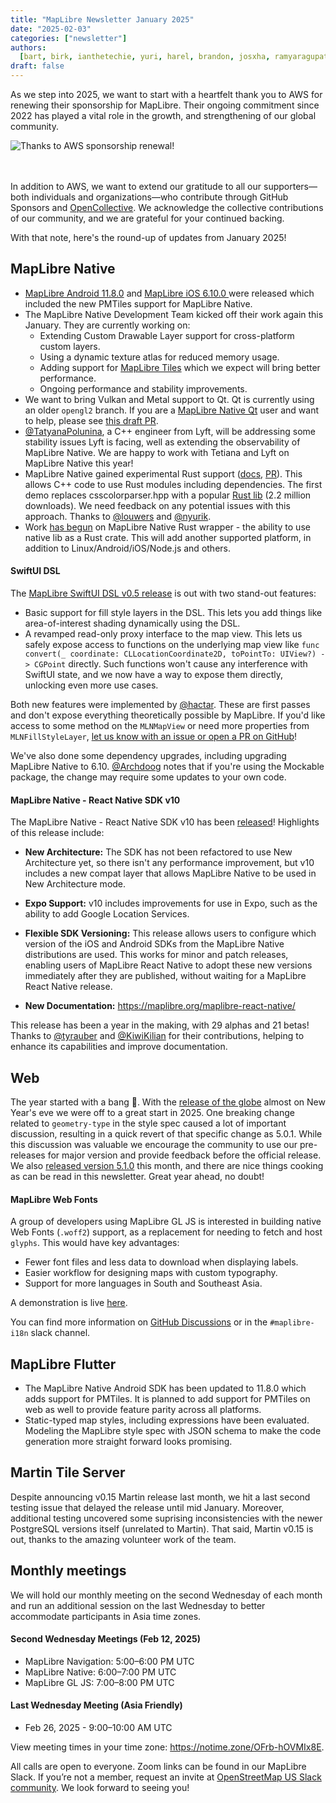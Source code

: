 ```yaml
---
title: "MapLibre Newsletter January 2025"
date: "2025-02-03"
categories: ["newsletter"]
authors:
  [bart, birk, ianthetechie, yuri, harel, brandon, josxha, ramyaragupathy]
draft: false
---
```



As we step into 2025, we want to start with a heartfelt thank you to AWS for renewing their sponsorship for MapLibre. Their ongoing commitment since 2022 has played a vital role in the growth, and strengthening of our global community.

<div style={{ display: "flex", justifyContent: "center" }}>
  <Image
    src={gratitude_aws}
    style={{
      maxWidth: "550px",
      width: "100%",
      height: "auto",
      display: "inline-block",
    }}
    alt="Thanks to AWS sponsorship renewal!"
  />
</div>
<br></br>

In addition to AWS, we want to extend our gratitude to all our supporters—both individuals and organizations—who contribute through GitHub Sponsors and [OpenCollective](https://opencollective.com/maplibre). We acknowledge the collective contributions of our community, and we are grateful for your continued backing.

With that note, here's the round-up of updates from January 2025!

## MapLibre Native

- [MapLibre Android 11.8.0](https://github.com/maplibre/maplibre-native/releases/tag/android-v11.8.0) and [MapLibre iOS 6.10.0 ](https://github.com/maplibre/maplibre-native/releases/tag/ios-v6.10.0) were released which included the new PMTiles support for MapLibre Native.
- The MapLibre Native Development Team kicked off their work again this January. They are currently working on:
  - Extending Custom Drawable Layer support for cross-platform custom layers.
  - Using a dynamic texture atlas for reduced memory usage.
  - Adding support for [MapLibre Tiles](https://github.com/maplibre/maplibre-tile-spec) which we expect will bring better performance.
  - Ongoing performance and stability improvements.
- We want to bring Vulkan and Metal support to Qt. Qt is currently using an older `opengl2` branch. If you are a [MapLibre Native Qt](https://github.com/maplibre/maplibre-native-qt) user and want to help, please see [this draft PR](https://github.com/maplibre/maplibre-native-qt/pull/59).
- [@TatyanaPolunina](https://github.com/TatyanaPolunina), a C++ engineer from Lyft, will be addressing some stability issues Lyft is facing, well as extending the observability of MapLibre Native. We are happy to work with Tetiana and Lyft on MapLibre Native this year!
- MapLibre Native gained experimental Rust support ([docs](https://maplibre.org/maplibre-native/docs/book/rust.html), [PR](https://github.com/maplibre/maplibre-native/pull/3137)). This allows C++ code to use Rust modules including dependencies. The first demo replaces csscolorparser.hpp with a popular [Rust lib](https://crates.io/crates/csscolorparser) (2.2 million downloads). We need feedback on any potential issues with this approach. Thanks to [@louwers](https://github.com/louwers) and [@nyurik](https://github.com/nyurik).
- Work [has begun](https://github.com/maplibre/maplibre-native/pull/3181) on MapLibre Native Rust wrapper - the ability to use native lib as a Rust crate. This will add another supported platform, in addition to Linux/Android/iOS/Node.js and others.

#### SwiftUI DSL

The [MapLibre SwiftUI DSL v0.5 release](https://github.com/maplibre/swiftui-dsl/releases/tag/v0.5.1) is out with two stand-out features:

- Basic support for fill style layers in the DSL. This lets you add things like area-of-interest shading dynamically using the DSL.
- A revamped read-only proxy interface to the map view. This lets us safely expose access to functions on the underlying map view like `func convert(_ coordinate: CLLocationCoordinate2D, toPointTo: UIView?) -> CGPoint` directly. Such functions won't cause any interference with SwiftUI state, and we now have a way to expose them directly, unlocking even more use cases.

Both new features were implemented by [@hactar](https://github.com/hactar). These are first passes and don't expose everything theoretically possible by MapLibre. If you'd like access to some method on the `MLNMapView` or need more properties from `MLNFillStyleLayer`, [let us know with an issue or open a PR on GitHub](https://github.com/maplibre/swiftui-dsl)!

We've also done some dependency upgrades, including upgrading MapLibre Native to 6.10. [@Archdoog](https://github.com/Archdoog) notes that if you're using the Mockable package, the change may require some updates to your own code.

#### MapLibre Native - React Native SDK v10

The MapLibre Native - React Native SDK v10 has been [released](https://github.com/maplibre/maplibre-react-native/releases/tag/v10.0.0)!
Highlights of this release include:

- **New Architecture:** The SDK has not been refactored to use New Architecture yet, so there isn't any performance improvement, but v10 includes a new compat layer that allows MapLibre Native to be used in New Architecture mode.

- **Expo Support:** v10 includes improvements for use in Expo, such as the ability to add Google Location Services.

- **Flexible SDK Versioning:** This release allows users to configure which version of the iOS and Android SDKs from the MapLibre Native distributions are used. This works for minor and patch releases, enabling users of MapLibre React Native to adopt these new versions immediately after they are published, without waiting for a MapLibre React Native release.

- **New Documentation:** https://maplibre.org/maplibre-react-native/

This release has been a year in the making, with 29 alphas and 21 betas! Thanks to [@tyrauber](https://github.com/tyrauber) and [@KiwiKilian](https://github.com/KiwiKilian) for their contributions, helping to enhance its capabilities and improve documentation.

## Web

The year started with a bang 🎉. With the [release of the globe](https://github.com/maplibre/maplibre-gl-js/releases/tag/v5.0.0) almost on New Year's eve we were off to a great start in 2025. One breaking change related to `geometry-type` in the style spec caused a lot of important discussion, resulting in a quick revert of that specific change as 5.0.1.
While this discussion was valuable we encourage the community to use our pre-releases for major version and provide feedback before the official release.
We also [released version 5.1.0](https://github.com/maplibre/maplibre-gl-js/releases/tag/v5.1.0) this month, and there are nice things cooking as can be read in this newsletter. Great year ahead, no doubt!

#### MapLibre Web Fonts

A group of developers using MapLibre GL JS is interested in building native Web Fonts (`.woff2`) support, as a replacement for needing to fetch and host `glyphs`. This would have key advantages:

- Fewer font files and less data to download when displaying labels.
- Easier workflow for designing maps with custom typography.
- Support for more languages in South and Southeast Asia.

A demonstration is live [here](https://bdon.github.io/maplibre-text/webfonts/).

You can find more information on [GitHub Discussions](https://github.com/maplibre/maplibre-gl-js/discussions/2555) or in the `#maplibre-i18n` slack channel.

## MapLibre Flutter

- The MapLibre Native Android SDK has been updated to 11.8.0 which adds support for PMTiles. It is planned to add support for PMTiles on web as well to provide feature parity across all platforms.
- Static-typed map styles, including expressions have been evaluated. Modeling the MapLibre style spec with JSON schema to make the code generation more straight forward looks promising.

## Martin Tile Server

Despite announcing v0.15 Martin release last month, we hit a last second testing issue that delayed the release until mid January.  Moreover, additional testing uncovered some suprising inconsistencies with the newer PostgreSQL versions itself (unrelated to Martin).  That said, Martin v0.15 is out, thanks to the amazing volunteer work of the team.

## Monthly meetings

We will hold our monthly meeting on the second Wednesday of each month and run an additional session on the last Wednesday to better accommodate participants in Asia time zones.

#### Second Wednesday Meetings (Feb 12, 2025)

- MapLibre Navigation: 5:00–6:00 PM UTC
- MapLibre Native: 6:00–7:00 PM UTC
- MapLibre GL JS: 7:00–8:00 PM UTC

#### Last Wednesday Meeting (Asia Friendly)

- Feb 26, 2025 - 9:00–10:00 AM UTC

View meeting times in your time zone: https://notime.zone/OFrb-hOVMIx8E.

All calls are open to everyone. Zoom links can be found in our MapLibre Slack. If you’re not a member, request an invite at [OpenStreetMap US Slack community](https://slack.openstreetmap.us/). We look forward to seeing you!

